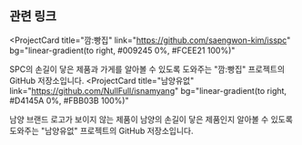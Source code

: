 ## 관련 링크

<ProjectCard
  title="깜:빵집"
  link="https://github.com/saengwon-kim/isspc"
  bg="linear-gradient(to right, #009245 0%, #FCEE21 100%)"
>
SPC의 손길이 닿은 제품과 가게를 알아볼 수 있도록 도와주는 "깜:빵집" 프로젝트의 GitHub 저장소입니다.
</ProjectCard>
<ProjectCard
  title="남양유없"
  link="https://github.com/NullFull/isnamyang"
  bg="linear-gradient(to right, #D4145A 0%, #FBB03B 100%)"
>
  남양 브랜드 로고가 보이지 않는 제품이 남양의 손길이 닿은 제품인지 알아볼 수 있도록 도와주는 "남양유없" 프로젝트의 GitHub 저장소입니다.
</ProjectCard>
